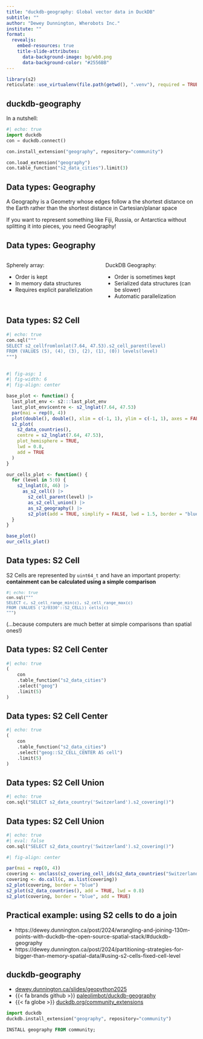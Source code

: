 ```yaml
---
title: "duckdb-geography: Global vector data in DuckDB"
subtitle: ""
author: "Dewey Dunnington, Wherobots Inc."
institute: ""
format:
  revealjs:
    embed-resources: true
    title-slide-attributes:
      data-background-image: bg/wb0.png
      data-background-color: "#2556BB"
---
```


```r
library(s2)
reticulate::use_virtualenv(file.path(getwd(), ".venv"), required = TRUE)
```

## duckdb-geography {background-image="bg/wb3.png"}

In a nutshell:

```python
#| echo: true
import duckdb
con = duckdb.connect()

con.install_extension("geography", repository="community")

con.load_extension("geography")
con.table_function("s2_data_cities").limit(3)
```


## Data types: Geography

A Geography is a Geometry whose edges follow a the shortest distance on the Earth rather than the shortest distance in Cartesian/planar space

If you want to represent something like Fiji, Russia, or Antarctica without splitting it into pieces, you need Geography!

## Data types: Geography

:::: {.columns}

::: {.column width="50%"}

Spherely array:

- Order is kept
- In memory data structures
- Requires explicit parallelization

:::

::: {.column width="50%"}

DuckDB Geography:

- Order is sometimes kept
- Serialized data structures (can be slower)
- Automatic parallelization

:::

::::

## Data types: S2 Cell

```python
#| echo: true
con.sql("""
SELECT s2_cellfromlonlat(7.64, 47.53).s2_cell_parent(level)
FROM (VALUES (5), (4), (3), (2), (1), (0)) levels(level)
""")
```

##


```r
#| fig-asp: 1
#| fig-width: 6
#| fig-align: center

base_plot <- function() {
  last_plot_env <- s2:::last_plot_env
  last_plot_env$centre <- s2_lnglat(7.64, 47.53)
  par(mai = rep(0, 4))
  plot(double(), double(), xlim = c(-1, 1), ylim = c(-1, 1), axes = FALSE, asp = 1, xlab = "", ylab = "")
  s2_plot(
    s2_data_countries(),
    centre = s2_lnglat(7.64, 47.53),
    plot_hemisphere = TRUE,
    lwd = 0.8,
    add = TRUE
  )
}

our_cells_plot <- function() {
  for (level in 5:0) {
    s2_lnglat(8, 46) |>
      as_s2_cell() |>
        s2_cell_parent(level) |>
        as_s2_cell_union() |>
        as_s2_geography() |>
        s2_plot(add = TRUE, simplify = FALSE, lwd = 1.5, border = "blue")
  }
}

base_plot()
our_cells_plot()
```

## Data types: S2 Cell

S2 Cells are represented by `uint64_t` and have an important property: **containment can be calculated using a simple comparison**

::: {style="font-size: 90%;"}

```python
#| echo: true
con.sql("""
SELECT c, s2_cell_range_min(c), s2_cell_range_max(c)
FROM (VALUES ('2/0330'::S2_CELL)) cells(c)
""")
```

:::

(...because computers are much better at simple comparisons than spatial ones!)

## Data types: S2 Cell Center

```python
#| echo: true
(
    con
    .table_function("s2_data_cities")
    .select("geog")
    .limit(5)
)
```

## Data types: S2 Cell Center

```python
#| echo: true
(
    con
    .table_function("s2_data_cities")
    .select("geog::S2_CELL_CENTER AS cell")
    .limit(5)
)
```

## Data types: S2 Cell Union

```python
#| echo: true
con.sql("SELECT s2_data_country('Switzerland').s2_covering()")
```

## Data types: S2 Cell Union

```python
#| echo: true
#| eval: false
con.sql("SELECT s2_data_country('Switzerland').s2_covering()")
```

```r
#| fig-align: center

par(mai = rep(0, 4))
covering <- unclass(s2_covering_cell_ids(s2_data_countries("Switzerland")))[[1]] |> lapply(as_s2_cell_union)
covering <- do.call(c, as.list(covering))
s2_plot(covering, border = "blue")
s2_plot(s2_data_countries(), add = TRUE, lwd = 0.8)
s2_plot(covering, border = "blue", add = TRUE)
```

## Practical example: using S2 cells to do a join

- https://dewey.dunnington.ca/post/2024/wrangling-and-joining-130m-points-with-duckdb--the-open-source-spatial-stack/#duckdb-geography
- https://dewey.dunnington.ca/post/2024/partitioning-strategies-for-bigger-than-memory-spatial-data/#using-s2-cells-fixed-cell-level

## duckdb-geography {background-image="bg/wb3.png"}

- [dewey.dunnington.ca/slides/geopython2025](https://dewey.dunnington.ca/slides/geopython2025)
- {{< fa brands github >}} [paleolimbot/duckdb-geography](https://github.com/paleolimbot/duckdb-geography)
- {{< fa globe >}} [duckdb.org/community_extensions](https://duckdb.org/community_extensions/extensions/geography.html)

```python
import duckdb
duckdb.install_extension("geography", repository="community")
```

```sql
INSTALL geography FROM community;
```
